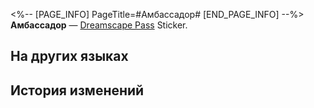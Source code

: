 <%-- [PAGE_INFO]
PageTitle=#Амбассадор#
[END_PAGE_INFO] --%>
{{Предмет Инфобокс
|id          = 223902
|Изображение = Dreamscape Pass Sticker Амбассадор.png
|Тип         = Dreamscape Pass Sticker
|Тип2        = Это были лучшие времена Stickers
|Инвентарь   = 
|Редкость    = 4
|Эффект      = 
|Описание    = Пронумерованные наклейки, используемые для украшения дневника сновидений. Бывают самыми разными.
|Источник1   = [[Почините эмоциферблат Гарсии]]
}}
{{Описание|Я научу, как продать идола (или парочку идолов).}}
'''Амбассадор''' — [[Dreamscape Pass]] Sticker.

==На других языках==
{{На других языках
|en   = Brand Ambassador
|zhs  = 代言人
|zht  = 代言人
|ja   = イメージモデル
|ko   = 대변인
|es   = Embajador de marca
|fr   = Ambassadeur de marque
|ru   = Амбассадор
|th   = แอมบาสเดอร์
|vi   = Người Đại Diện
|de   = Werbebotschafter
|id   = Perwakilan
|pt   = Embaixador de Marca
}}

==История изменений==
{{История изменений|3.5}}